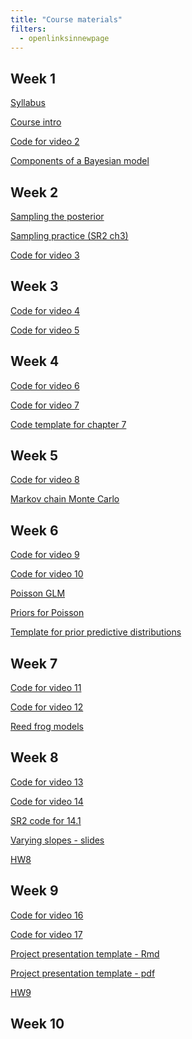 ```yaml
---
title: "Course materials"
filters:
  - openlinksinnewpage
---
```


## Week 1

[Syllabus](files/oceans140_syllabus_2025.pdf)

[Course intro](lectures/course_intro.pdf)

[Code for video 2](code/video2.html)

[Components of a Bayesian model](lectures/model_components.pdf)

<!-- [Homework 1](files/hw1.pdf) -->

<!-- [Probability](_lectures/probability-lecture.pdf) -->

## Week 2

[Sampling the posterior](lectures/sampling_the_posterior.pdf)

[Sampling practice (SR2 ch3)](images/sr2_ch3_practice.png)

<!-- [Etherpad](https://etherpad.wikimedia.org/p/re_stats2) -->

[Code for video 3](code/video3.R)

<!-- [Homework 2](files/hw2.pdf) -->

<!-- [Project overview](files/project_overview-250115.pdf) -->

## Week 3

[Code for video 4](code/video4.R)

[Code for video 5](code/video5.R)

## Week 4

[Code for video 6](code/video6.R)

[Code for video 7](code/video7.R)

[Code template for chapter 7](code/sr2_07_class_demo-student.R)

## Week 5

[Code for video 8](code/video8.R)

[Markov chain Monte Carlo](lectures/mcmc.pdf)

<!-- [Midterm problem](files/midterm_2025.pdf) -->

<!-- [Midterm template](https://raw.githubusercontent.com/elahi/stats2_site/refs/heads/main/code/midterm_2025-template.qmd) -->

## Week 6

[Code for video 9](code/video9.R)

<!-- [Problem - pirates](images/problem_pirates.png) -->

[Code for video 10](code/video10.R)

<!-- [Problem - salamanders](images/problem_salamanders.png) -->

[Poisson GLM](lectures/glm_poisson.pdf)

[Priors for Poisson](code/priors_poisson.R)

[Template for prior predictive distributions](files/Template_prior_predictive_distributions.pdf)

<!-- [HW6](files/hw6.pdf)  -->

## Week 7

[Code for video 11](code/video11.R)

[Code for video 12](code/video12.R)

[Reed frog models](files/varying_intercepts-slides-2025.pdf) 

<!-- [HW7](files/hw7.pdf)  -->

## Week 8

[Code for video 13](code/video13.R)

[Code for video 14](code/video14.R)

[SR2 code for 14.1](code/sr2_code_14.1.R)

[Varying slopes - slides](files/varying_slopes-slides-2025.pdf) 

[HW8](files/hw8.pdf)

## Week 9

[Code for video 16](code/video16.R)

[Code for video 17](code/video17.R)

[Project presentation template - Rmd](_project/project_presentation_template.Rmd)

[Project presentation template - pdf](_project/project_presentation_template.pdf)

[HW9](files/hw9.pdf)

## Week 10

